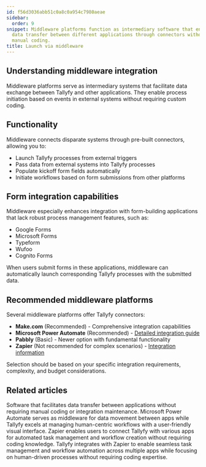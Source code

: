 ```yaml
---
id: f56d3036abb51c0a8c0a954c7980aeae
sidebar:
  order: 9
snippet: Middleware platforms function as intermediary software that enables seamless
  data transfer between different applications through connectors without requiring
  manual coding.
title: Launch via middleware
---
```


## Understanding middleware integration

Middleware platforms serve as intermediary systems that facilitate data exchange between Tallyfy and other applications. They enable process initiation based on events in external systems without requiring custom coding.

## Functionality

Middleware connects disparate systems through pre-built connectors, allowing you to:

* Launch Tallyfy processes from external triggers
* Pass data from external systems into Tallyfy processes
* Populate kickoff form fields automatically
* Initiate workflows based on form submissions from other platforms

## Form integration capabilities

Middleware especially enhances integration with form-building applications that lack robust process management features, such as:

* Google Forms
* Microsoft Forms
* Typeform
* Wufoo
* Cognito Forms

When users submit forms in these applications, middleware can automatically launch corresponding Tallyfy processes with the submitted data.

## Recommended middleware platforms

Several middleware platforms offer Tallyfy connectors:

* **Make.com** (Recommended) - Comprehensive integration capabilities
* **Microsoft Power Automate** (Recommended) - [Detailed integration guide](/products/pro/integrations/middleware/power-automate/)
* **Pabbly** (Basic) - Newer option with fundamental functionality
* **Zapier** (Not recommended for complex scenarios) - [Integration information](/products/pro/integrations/middleware/zapier/)

Selection should be based on your specific integration requirements, complexity, and budget considerations.


## Related articles
<CardGrid>
<LinkTitleCard header="<b>Integrations > Middleware</b>" href="/products/pro/integrations/middleware/" > Software that facilitates data transfer between applications without requiring manual coding or integration maintenance. </LinkTitleCard>
<LinkTitleCard header="<b>Middleware > Power Automate</b>" href="/products/pro/integrations/middleware/power-automate/" > Microsoft Power Automate serves as middleware for data movement between apps while Tallyfy excels at managing human-centric workflows with a user-friendly visual interface. </LinkTitleCard>
<LinkTitleCard header="<b>Middleware > Zapier</b>" href="/products/pro/integrations/middleware/zapier/" > Zapier enables users to connect Tallyfy with various apps for automated task management and workflow creation without requiring coding knowledge. </LinkTitleCard>
<LinkTitleCard header="<b>Zapier > Tallyfy & Zapier</b>" href="/products/pro/integrations/middleware/zapier/how-can-i-improve-task-management-with-tallyfy/" > Tallyfy integrates with Zapier to enable seamless task management and workflow automation across multiple apps while focusing on human-driven processes without requiring coding expertise. </LinkTitleCard>
</CardGrid>